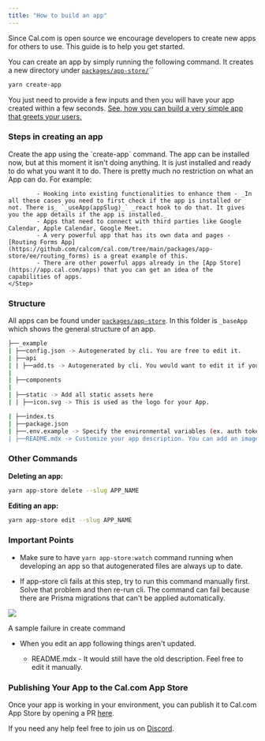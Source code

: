 ```yaml
---
title: "How to build an app"
---
```


Since Cal.com is open source we encourage developers to create new apps for others to use. This guide is to help you get started.

You can create an app by simply running the following command. It creates a new directory under [`packages/app-store/`](https://github.com/calcom/cal.com/tree/main/packages/app-store)``

```bash
yarn create-app
```


You just need to provide a few inputs and then you will have your app created within a few seconds. [See, how you can build a very simple app that greets your users.](/developing/guides/appstore-and-integration/build-a-greeter-app)

### Steps in creating an app

<Steps>
    <Step title="Create app">
        Create the app using the `create-app` command. The app can be installed now, but at this moment it isn't doing anything. It is just installed and ready to do what you want it to do.
    </Step>
    <Step title="Adding the functionalities">
        There is pretty much no restriction on what an App can do. For example:
            
            - Hooking into existing functionalities to enhance them - _In all these cases you need to first check if the app is installed or not. There is_ `_useApp(appSlug)_` _react hook to do that. It gives you the app details if the app is installed._
            - Apps that need to connect with third parties like Google Calendar, Apple Calendar, Google Meet.
            - A very powerful app that has its own data and pages - [Routing Forms App](https://github.com/calcom/cal.com/tree/main/packages/app-store/ee/routing_forms) is a great example of this.
            - There are other powerful apps already in the [App Store](https://app.cal.com/apps) that you can get an idea of the capabilities of apps.
    </Step>
</Steps>


### Structure

All apps can be found under [`packages/app-store`](https://github.com/calcom/cal.com/tree/main/packages/app-store). In this folder is `_baseApp` which shows the general structure of an app.

```bash
├──_example
| ├──config.json -> Autogenerated by cli. You are free to edit it.
| ├──api
| | ├──add.ts -> Autogenerated by cli. You would want to edit it if your app needs to connect with a third party
|
| ├──components
|
| ├──static -> Add all static assets here
| | ├──icon.svg -> This is used as the logo for your App.

| ├──index.ts
| ├──package.json
| ├──.env.example -> Specify the environmental variables (ex. auth token, API secrets) that your app will need if it's applicable
| ├──README.mdx -> Customize your app description. You can add an image slider as well.
```

### Other Commands

**Deleting an app:**

```bash
yarn app-store delete --slug APP_NAME
```

**Editing an app:**

```bash
yarn app-store edit --slug APP_NAME
```

### Important Points

* Make sure to have `yarn app-store:watch` command running when developing an app so that autogenerated files are always up to date.

* If app-store cli fails at this step, try to run this command manually first. Solve that problem and then re-run cli. The command can fail because there are Prisma migrations that can't be applied automatically.

<img src="./images/i1600x120-WfEdMhsOOLSg_sitk6a.png" />

A sample failure in create command

* When you edit an app following things aren't updated.

    * README.mdx - It would still have the old description. Feel free to edit it manually.

### Publishing Your App to the Cal.com App Store

Once your app is working in your environment, you can publish it to Cal.com App Store by opening a PR [here](https://github.com/calcom/cal.com).

If you need any help feel free to join us on [Discord](https://go.cal.com/discord).